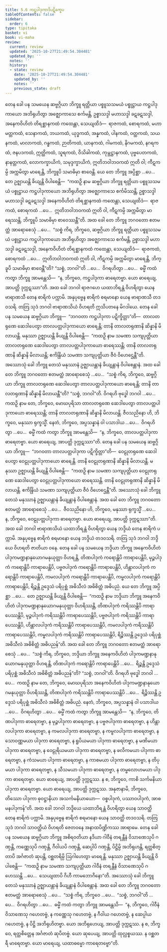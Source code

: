 ```yaml
---
title: 5.6 ကဋ္ဌပါဒုကာဒိပဋိက္ခေပ
tableOfContents: false
sidebar:
  order: 6
type: tipitaka
basket: vi
book: vi-maha
review:
  current: review
  updated: '2025-10-27T21:49:54.304481'
  updated_by: ''
  notes: ''
  history:
  - state: review
    date: '2025-10-27T21:49:54.304481'
    updated_by: ''
    notes: ''
    previous_state: draft
---
```



<ReviewStatus review={frontmatter.review} showDetails={true} />

<HypothesisAnnotation frontmatter={frontmatter} />

<DynamicBreadcrumb />

<Division number="250" book="vi-maha" e="ch" v="3" p="276">

<Paragraph number="1157" book="vi-maha">
တေန ခေါ ပန သမယေန ဆဗ္ဗဂ္ဂိယာ ဘိက္ခူ ရတ္တိယာ ပစ္စူသသမယံ ပစ္စုဋ္ဌာယ ကဋ္ဌပါဒုကာယော အဘိရုဟိတွာ အဇ္ဈောကာသေ စင်္ကမန္တိ, ဥစ္စာသဒ္ဒါ မဟာသဒ္ဒါ ခဋခဋသဒ္ဒါ, အနေကဝိဟိတံ တိရစ္ဆာနကထံ ကထေန္တာ, သေယျထိဒံ—  ရာဇကထံ, စောရကထံ, မဟာမတ္တကထံ, သေနာကထံ, ဘယကထံ, ယုဒ္ဓကထံ, အန္နကထံ, ပါနကထံ, ဝတ္ထကထံ, သယနကထံ, မာလာကထံ, ဂန္ဓကထံ, ဉာတိကထံ, ယာနကထံ, ဂါမကထံ, နိဂမကထံ, နဂရကထံ, ဇနပဒကထံ, ဣတ္ထိကထံ, သူရကထံ, ဝိသိခါကထံ, ကုမ္ဘဋ္ဌာနကထံ, ပုဗ္ဗပေတကထံ, နာနတ္တကထံ, လောကက္ခာယိကံ, သမုဒ္ဒက္ခာယိကံ, ဣတိဘဝါဘဝကထံ ဣတိ ဝါ; ကီဋကမ္ပိ အက္ကမိတွာ မာရေန္တိ, ဘိက္ခူပိ သမာဓိမှာ စာဝေန္တိ. ယေ တေ ဘိက္ခူ အပ္ပိစ္ဆာ …ပေ…  တေ ဥဇ္ဈာယန္တိ ခိယျန္တိ ဝိပါစေန္တိ—  “ကထဉှိ နာမ ဆဗ္ဗဂ္ဂိယာ ဘိက္ခူ ရတ္တိယာ ပစ္စူသသမယံ ပစ္စုဋ္ဌာယ ကဋ္ဌပါဒုကာယော အဘိရုဟိတွာ အဇ္ဈောကာသေ စင်္ကမိဿန္တိ, ဥစ္စာသဒ္ဒါ မဟာသဒ္ဒါ ခဋခဋသဒ္ဒါ အနေကဝိဟိတံ တိရစ္ဆာနကထံ ကထေန္တာ, သေယျထိဒံ—  ရာဇကထံ, စောရကထံ …ပေ…  ဣတိဘဝါဘဝကထံ ဣတိ ဝါ, ကီဋကမ္ပိ အက္ကမိတွာ မာရေဿန္တိ, ဘိက္ခူပိ သမာဓိမှာ စာဝေဿန္တီ”တိ. အထ ခေါ တေ ဘိက္ခူ ဘဂဝတော ဧတမတ္ထံ အာရောစေသုံ …ပေ…  “သစ္စံ ကိရ, ဘိက္ခဝေ, ဆဗ္ဗဂ္ဂိယာ ဘိက္ခူ ရတ္တိယာ ပစ္စူသသမယံ ပစ္စုဋ္ဌာယ ကဋ္ဌပါဒုကာယော အဘိရုဟိတွာ အဇ္ဈောကာသေ စင်္ကမန္တိ, ဥစ္စာသဒ္ဒါ မဟာသဒ္ဒါ ခဋခဋသဒ္ဒါ, အနေကဝိဟိတံ တိရစ္ဆာနကထံ ကထေန္တာ, သေယျထိဒံ—  ရာဇကထံ, စောရကထံ …ပေ…  ဣတိဘဝါဘဝကထံ ဣတိ ဝါ, ကီဋကမ္ပိ အက္ကမိတွာ မာရေန္တိ, ဘိက္ခူပိ သမာဓိမှာ စာဝေန္တီ”တိ? “သစ္စံ, ဘဂဝါ”တိ …ပေ…  ဝိဂရဟိတွာ …ပေ…  ဓမ္မိံ ကထံ ကတွာ ဘိက္ခူ အာမန္တေသိ—  “န, ဘိက္ခဝေ, ကဋ္ဌပါဒုကာ ဓာရေတဗ္ဗာ. ယော ဓာရေယျ, အာပတ္တိ ဒုက္ကဋဿာ”တိ.
</Paragraph>

<Paragraph number="1158" book="vi-maha">
အထ ခေါ ဘဂဝါ ရာဇဂဟေ ယထာဘိရန္တံ ဝိဟရိတွာ ယေန ဗာရာဏသီ တေန စာရိကံ ပက္ကာမိ. အနုပုဗ္ဗေန စာရိကံ စရမာနော ယေန ဗာရာဏသီ တဒဝသရိ. တတြ သုဒံ ဘဂဝါ ဗာရာဏသိယံ ဝိဟရတိ ဣသိပတနေ မိဂဒါယေ. တေန ခေါ ပန သမယေန ဆဗ္ဗဂ္ဂိယာ ဘိက္ခူ—  “ဘဂဝတာ ကဋ္ဌပါဒုကာ ပဋိက္ခိတ္တာ”တိ—  တာလတရုဏေ ဆေဒါပေတွာ တာလပတ္တပါဒုကာယော ဓာရေန္တိ; တာနိ တာလတရုဏာနိ ဆိန္နာနိ မိလာယန္တိ. မနုဿာ ဥဇ္ဈာယန္တိ ခိယျန္တိ ဝိပါစေန္တိ—  “ကထဉှိ နာမ သမဏာ သကျပုတ္တိယာ တာလတရုဏေ ဆေဒါပေတွာ တာလပတ္တပါဒုကာယော ဓာရေဿန္တိ; တာနိ တာလတရုဏာနိ ဆိန္နာနိ မိလာယန္တိ; ဧကိန္ဒြိယံ သမဏာ သကျပုတ္တိယာ ဇီဝံ ဝိဟေဌေန္တီ”တိ.
</Paragraph>

<Paragraph number="1159" book="vi-maha">
အဿောသုံ ခေါ ဘိက္ခူ တေသံ မနုဿာနံ ဥဇ္ဈာယန္တာနံ ခိယျန္တာနံ ဝိပါစေန္တာနံ. အထ ခေါ တေ ဘိက္ခူ ဘဂဝတော ဧတမတ္ထံ အာရောစေသုံ …ပေ…  “သစ္စံ ကိရ, ဘိက္ခဝေ, ဆဗ္ဗဂ္ဂိယာ ဘိက္ခူ တာလတရုဏေ ဆေဒါပေတွာ တာလပတ္တပါဒုကာယော ဓာရေန္တိ; တာနိ တာလတရုဏာနိ ဆိန္နာနိ မိလာယန္တီ”တိ? “သစ္စံ, ဘဂဝါ”တိ. ဝိဂရဟိ ဗုဒ္ဓေါ ဘဂဝါ …ပေ…  ကထဉှိ နာမ တေ, ဘိက္ခဝေ, မောဃပုရိသာ တာလတရုဏေ ဆေဒါပေတွာ တာလပတ္တပါဒုကာယော ဓာရေဿန္တိ; တာနိ တာလတရုဏာနိ ဆိန္နာနိ မိလာယန္တိ. ဇီဝသညိနော ဟိ, ဘိက္ခဝေ, မနုဿာ ရုက္ခသ္မိံ. နေတံ, ဘိက္ခဝေ, အပ္ပသန္နာနံ ဝါ ပသာဒါယ …ပေ…  ဝိဂရဟိတွာ …ပေ…  ဓမ္မိံ ကထံ ကတွာ ဘိက္ခူ အာမန္တေသိ—  “န, ဘိက္ခဝေ, တာလပတ္တပါဒုကာ ဓာရေတဗ္ဗာ. ယော ဓာရေယျ, အာပတ္တိ ဒုက္ကဋဿာ”တိ.
</Paragraph>

<Paragraph number="1160" book="vi-maha">
တေန ခေါ ပန သမယေန ဆဗ္ဗဂ္ဂိယာ ဘိက္ခူ—  “ဘဂဝတာ တာလပတ္တပါဒုကာ ပဋိက္ခိတ္တာ”တိ—  ဝေဠုတရုဏေ ဆေဒါပေတွာ ဝေဠုပတ္တပါဒုကာယော ဓာရေန္တိ. တာနိ ဝေဠုတရုဏာနိ ဆိန္နာနိ မိလာယန္တိ. မနုဿာ ဥဇ္ဈာယန္တိ ခိယျန္တိ ဝိပါစေန္တိ—  “ကထဉှိ နာမ သမဏာ သကျပုတ္တိယာ ဝေဠုတရုဏေ ဆေဒါပေတွာ ဝေဠုပတ္တပါဒုကာယော ဓာရေဿန္တိ. တာနိ ဝေဠုတရုဏာနိ ဆိန္နာနိ မိလာယန္တိ. ဧကိန္ဒြိယံ သမဏာ သကျပုတ္တိယာ ဇီဝံ ဝိဟေဌေန္တီ”တိ. အဿောသုံ ခေါ ဘိက္ခူ တေသံ မနုဿာနံ ဥဇ္ဈာယန္တာနံ ခိယျန္တာနံ ဝိပါစေန္တာနံ. အထ ခေါ တေ ဘိက္ခူ ဘဂဝတော ဧတမတ္ထံ အာရောစေသုံ …ပေ…  ဇီဝသညိနော ဟိ, ဘိက္ခဝေ, မနုဿာ ရုက္ခသ္မိံ …ပေ…  န, ဘိက္ခဝေ, ဝေဠုပတ္တပါဒုကာ ဓာရေတဗ္ဗာ. ယော ဓာရေယျ, အာပတ္တိ ဒုက္ကဋဿာ”တိ.
</Paragraph>

</Division>
<Division number="251" book="vi-maha" e="ch" v="3" p="278">

<Paragraph number="1161" book="vi-maha">
အထ ခေါ ဘဂဝါ ဗာရာဏသိယံ ယထာဘိရန္တံ ဝိဟရိတွာ ယေန ဘဒ္ဒိယံ တေန စာရိကံ ပက္ကာမိ. အနုပုဗ္ဗေန စာရိကံ စရမာနော ယေန ဘဒ္ဒိယံ တဒဝသရိ. တတြ သုဒံ ဘဂဝါ ဘဒ္ဒိယေ ဝိဟရတိ ဇာတိယာ ဝနေ. တေန ခေါ ပန သမယေန ဘဒ္ဒိယာ ဘိက္ခူ အနေကဝိဟိတံ ပါဒုကမဏ္ဍနာနုယောဂမနုယုတ္တာ ဝိဟရန္တိ, တိဏပါဒုကံ ကရောန္တိပိ ကာရာပေန္တိပိ, မုဉ္ဇပါဒုကံ ကရောန္တိပိ ကာရာပေန္တိပိ, ပဗ္ဗဇပါဒုကံ ကရောန္တိပိ ကာရာပေန္တိပိ, ဟိန္တာလပါဒုကံ ကရောန္တိပိ ကာရာပေန္တိပိ, ကမလပါဒုကံ ကရောန္တိပိ ကာရာပေန္တိပိ, ကမ္ဗလပါဒုကံ ကရောန္တိပိ ကာရာပေန္တိပိ, ရိဉ္စန္တိ ဥဒ္ဒေသံ ပရိပုစ္ဆံ အဓိသီလံ အဓိစိတ္တံ အဓိပညံ. ယေ တေ ဘိက္ခူ အပ္ပိစ္ဆာ …ပေ…  တေ ဥဇ္ဈာယန္တိ ခိယျန္တိ ဝိပါစေန္တိ—  “ကထဉှိ နာမ ဘဒ္ဒိယာ ဘိက္ခူ အနေကဝိဟိတံ ပါဒုကမဏ္ဍနာနုယောဂမနုယုတ္တာ ဝိဟရိဿန္တိ, တိဏပါဒုကံ ကရိဿန္တိပိ ကာရာပေဿန္တိပိ, မုဉ္ဇပါဒုကံ ကရိဿန္တိပိ ကာရာပေဿန္တိပိ, ပဗ္ဗဇပါဒုကံ ကရိဿန္တိပိ ကာရာပေဿန္တိပိ, ဟိန္တာလပါဒုကံ ကရိဿန္တိပိ ကာရာပေဿန္တိပိ, ကမလပါဒုကံ ကရိဿန္တိပိ ကာရာပေဿန္တိပိ, ကမ္ဗလပါဒုကံ ကရိဿန္တိပိ ကာရာပေဿန္တိပိ, ရိဉ္စိဿန္တိ ဥဒ္ဒေသံ ပရိပုစ္ဆံ အဓိသီလံ အဓိစိတ္တံ အဓိပညန်”တိ.
</Paragraph>

<Paragraph number="1162" book="vi-maha">
အထ ခေါ တေ ဘိက္ခူ ဘဂဝတော ဧတမတ္ထံ အာရောစေသုံ …ပေ…  “သစ္စံ ကိရ, ဘိက္ခဝေ, ဘဒ္ဒိယာ ဘိက္ခူ အနေကဝိဟိတံ ပါဒုကမဏ္ဍနာနုယောဂမနုယုတ္တာ ဝိဟရန္တိ, တိဏပါဒုကံ ကရောန္တိပိ ကာရာပေန္တိပိ …ပေ…  ရိဉ္စန္တိ ဥဒ္ဒေသံ ပရိပုစ္ဆံ အဓိသီလံ အဓိစိတ္တံ အဓိပညန်”တိ? “သစ္စံ, ဘဂဝါ”တိ. ဝိဂရဟိ ဗုဒ္ဓေါ ဘဂဝါ …ပေ…  ကထဉှိ နာမ တေ, ဘိက္ခဝေ, မောဃပုရိသာ အနေကဝိဟိတံ ပါဒုကမဏ္ဍနာနုယောဂမနုယုတ္တာ ဝိဟရိဿန္တိ, တိဏပါဒုကံ ကရိဿန္တိပိ ကာရာပေဿန္တိပိ …ပေ…  ရိဉ္စိဿန္တိ ဥဒ္ဒေသံ ပရိပုစ္ဆံ အဓိသီလံ အဓိစိတ္တံ အဓိပညံ. နေတံ, ဘိက္ခဝေ, အပ္ပသန္နာနံ ဝါ ပသာဒါယ …ပေ…  ဝိဂရဟိတွာ …ပေ…  ဓမ္မိံ ကထံ ကတွာ ဘိက္ခူ အာမန္တေသိ—  “န, ဘိက္ခဝေ, တိဏပါဒုကာ ဓာရေတဗ္ဗာ, န မုဉ္ဇပါဒုကာ ဓာရေတဗ္ဗာ, န ပဗ္ဗဇပါဒုကာ ဓာရေတဗ္ဗာ, န ဟိန္တာလပါဒုကာ ဓာရေတဗ္ဗာ, န ကမလပါဒုကာ ဓာရေတဗ္ဗာ, န ကမ္ဗလပါဒုကာ ဓာရေတဗ္ဗာ, န သောဝဏ္ဏမယာ ပါဒုကာ ဓာရေတဗ္ဗာ, န ရူပိယမယာ ပါဒုကာ ဓာရေတဗ္ဗာ, န မဏိမယာ ပါဒုကာ ဓာရေတဗ္ဗာ, န ဝေဠုရိယမယာ ပါဒုကာ ဓာရေတဗ္ဗာ, န ဖလိကမယာ ပါဒုကာ ဓာရေတဗ္ဗာ, န ကံသမယာ ပါဒုကာ ဓာရေတဗ္ဗာ, န ကာစမယာ ပါဒုကာ ဓာရေတဗ္ဗာ, န တိပုမယာ ပါဒုကာ ဓာရေတဗ္ဗာ, န သီသမယာ ပါဒုကာ ဓာရေတဗ္ဗာ, န တမ္ဗလောဟမယာ ပါဒုကာ ဓာရေတဗ္ဗာ. ယော ဓာရေယျ, အာပတ္တိ ဒုက္ကဋဿ. န စ, ဘိက္ခဝေ, ကာစိ သင်္ကမနိယာ ပါဒုကာ ဓာရေတဗ္ဗာ. ယော ဓာရေယျ, အာပတ္တိ ဒုက္ကဋဿ. အနုဇာနာမိ, ဘိက္ခဝေ, တိဿော ပါဒုကာ ဓုဝဋ္ဌာနိယာ အသင်္ကမနိယာယော—  ဝစ္စပါဒုကံ, ပဿာဝပါဒုကံ, အာစမနပါဒုကန်”တိ.
</Paragraph>

</Division>
<Division number="252" book="vi-maha" e="ch" v="3" p="279">

<Paragraph number="1163" book="vi-maha">
အထ ခေါ ဘဂဝါ ဘဒ္ဒိယေ ယထာဘိရန္တံ ဝိဟရိတွာ ယေန သာဝတ္ထိ တေန စာရိကံ ပက္ကာမိ. အနုပုဗ္ဗေန စာရိကံ စရမာနော ယေန သာဝတ္ထိ တဒဝသရိ. တတြ သုဒံ ဘဂဝါ သာဝတ္ထိယံ ဝိဟရတိ ဇေတဝနေ အနာထပိဏ္ဍိကဿ အာရာမေ. တေန ခေါ ပန သမယေန ဆဗ္ဗဂ္ဂိယာ ဘိက္ခူ အစိရဝတိယာ နဒိယာ ဂါဝီနံ တရန္တီနံ ဝိသာဏေသုပိ ဂဏှန္တိ, ကဏ္ဏေသုပိ ဂဏှန္တိ, ဂီဝါယပိ ဂဏှန္တိ, ဆေပ္ပါပိ ဂဏှန္တိ, ပိဋ္ဌိမ္ပိ အဘိရုဟန္တိ, ရတ္တစိတ္တာပိ အင်္ဂဇာတံ ဆုပန္တိ, ဝစ္ဆတရိမ္ပိ ဩဂါဟေတွာ မာရေန္တိ. မနုဿာ ဥဇ္ဈာယန္တိ ခိယျန္တိ ဝိပါစေန္တိ—  “ကထဉှိ နာမ သမဏာ သကျပုတ္တိယာ ဂါဝီနံ တရန္တီနံ ဝိသာဏေသုပိ ဂဟေဿန္တိ …ပေ…  သေယျထာပိ ဂိဟီ ကာမဘောဂိနော”တိ.
</Paragraph>

<Paragraph number="1164" book="vi-maha">
အဿောသုံ ခေါ ဘိက္ခူ တေသံ မနုဿာနံ ဥဇ္ဈာယန္တာနံ ခိယျန္တာနံ ဝိပါစေန္တာနံ. အထ ခေါ တေ ဘိက္ခူ ဘဂဝတော ဧတမတ္ထံ အာရောစေသုံ …ပေ…  “သစ္စံ ကိရ, ဘိက္ခဝေ …ပေ…  “သစ္စံ, ဘဂဝါ”တိ …ပေ…  ဝိဂရဟိတွာ …ပေ…  ဓမ္မိံ ကထံ ကတွာ ဘိက္ခူ အာမန္တေသိ—  “န, ဘိက္ခဝေ, ဂါဝီနံ ဝိသာဏေသု ဂဟေတဗ္ဗံ, န ကဏ္ဏေသု ဂဟေတဗ္ဗံ, န ဂီဝါယ ဂဟေတဗ္ဗံ, န ဆေပ္ပါယ ဂဟေတဗ္ဗံ, န ပိဋ္ဌိ အဘိရုဟိတဗ္ဗာ. ယော အဘိရုဟေယျ, အာပတ္တိ ဒုက္ကဋဿ. န စ, ဘိက္ခဝေ, ရတ္တစိတ္တေန အင်္ဂဇာတံ ဆုပိတဗ္ဗံ. ယော ဆုပေယျ, အာပတ္တိ ထုလ္လစ္စယဿ. န ဝစ္ဆတရီ မာရေတဗ္ဗာ. ယော မာရေယျ, ယထာဓမ္မော ကာရေတဗ္ဗော”တိ.
</Paragraph>
</Division>
